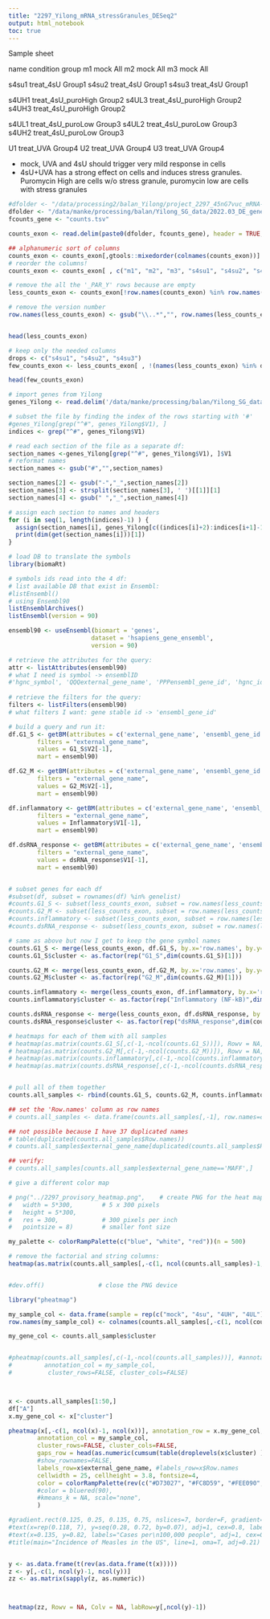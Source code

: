 ```yaml
---
title: "2297_Yilong_mRNA_stressGranules_DESeq2"
output: html_notebook
toc: true
---
```



Sample sheet

name    condition       group
m1      mock    All
m2      mock    All
m3      mock    All

s4su1   treat_4sU       Group1
s4su2   treat_4sU       Group1
s4su3   treat_4sU       Group1

s4UH1   treat_4sU_puroHigh      Group2
s4UL3   treat_4sU_puroHigh      Group2
s4UH3   treat_4sU_puroHigh      Group2

s4UL1   treat_4sU_puroLow       Group3
s4UL2   treat_4sU_puroLow       Group3
s4UH2   treat_4sU_puroLow       Group3

U1      treat_UVA       Group4
U2      treat_UVA       Group4
U3      treat_UVA       Group4


- mock, UVA and 4sU should trigger very mild response in cells
- 4sU+UVA has a strong effect on cells and induces stress granules. Puromycin High are cells w/o stress granule, puromycin low are cells with stress granules


```r

#dfolder <- "/data/processing2/balan_Yilong/project_2297_45nG7vuc_mRNA-seq"
dfolder <- "/data/manke/processing/balan/Yilong_SG_data/2022.03_DE_genes_transcript/"
fcounts_gene <- "counts.tsv"

counts_exon <- read.delim(paste0(dfolder, fcounts_gene), header = TRUE, sep='\t', na.strings="NA" , row.names=1,  stringsAsFactors = F)

## alphanumeric sort of columns
counts_exon <- counts_exon[,gtools::mixedorder(colnames(counts_exon))]
# reorder the columns!
counts_exon <- counts_exon[ , c("m1", "m2", "m3", "s4su1", "s4su2", "s4su3", "s4UH1", "s4UL3", "s4UH3", "s4UL1", "s4UL2", "s4UH2") ]

# remove the all the '_PAR_Y' rows because are empty
less_counts_exon <- counts_exon[!row.names(counts_exon) %in% row.names(counts_exon[grepl(pattern="_PAR_Y", row.names(counts_exon) ),]),]

# remove the version number
row.names(less_counts_exon) <- gsub("\\..*","", row.names(less_counts_exon))


head(less_counts_exon)

# keep only the needed columns
drops <- c("s4su1", "s4su2", "s4su3")
few_counts_exon <- less_counts_exon[ , !(names(less_counts_exon) %in% drops)]

head(few_counts_exon)
```



```r

# import genes from Yilong
genes_Yilong <- read.delim('/data/manke/processing/balan/Yilong_SG_data/2022.03_DE_genes_transcript/analysis_bam_default/new_plots/genes.tab', header = F, sep='\t', na.strings="NA")

# subset the file by finding the index of the rows starting with '#'
#genes_Yilong[grep("^#", genes_Yilong$V1), ]
indices <- grep("^#", genes_Yilong$V1)

# read each section of the file as a separate df:
section_names <-genes_Yilong[grep("^#", genes_Yilong$V1), ]$V1
# reformat names
section_names <- gsub("#","",section_names) 

section_names[2] <- gsub("-","_",section_names[2])
section_names[3] <- strsplit(section_names[3], ' ')[[1]][1]
section_names[4] <- gsub(" ","_",section_names[4])

# assign each section to names and headers
for (i in seq(1, length(indices)-1) ) {
  assign(section_names[i], genes_Yilong[c((indices[i]+2):indices[i+1]-1), ]  )
  print(dim(get(section_names[i]))[1])
}

# load DB to translate the symbols
library(biomaRt)

# symbols ids read into the 4 df:
# list available DB that exist in Ensembl:
#listEnsembl()
# using Ensembl90
listEnsemblArchives()
listEnsembl(version = 90)

ensembl90 <- useEnsembl(biomart = 'genes', 
                       dataset = 'hsapiens_gene_ensembl',
                       version = 90)

# retrieve the attributes for the query:
attr <- listAttributes(ensembl90)
# what I need is symbol -> ensemblID
#'hgnc_symbol', 'QQQexternal_gene_name', 'PPPensembl_gene_id', 'hgnc_id'
		
# retrieve the filters for the query:
filters <- listFilters(ensembl90)
# what filters I want: gene stable id -> 'ensembl_gene_id'

# build a query and run it:
df.G1_S <- getBM(attributes = c('external_gene_name', 'ensembl_gene_id'),
		filters = "external_gene_name",
		values = G1_S$V2[-1],
		mart = ensembl90)

df.G2_M <- getBM(attributes = c('external_gene_name', 'ensembl_gene_id'),
		filters = "external_gene_name",
		values = G2_M$V2[-1],
		mart = ensembl90)

df.inflammatory <- getBM(attributes = c('external_gene_name', 'ensembl_gene_id'),
		filters = "external_gene_name",
		values = Inflammatory$V1[-1],
		mart = ensembl90)

df.dsRNA_response <- getBM(attributes = c('external_gene_name', 'ensembl_gene_id'),
		filters = "external_gene_name",
		values = dsRNA_response$V1[-1],
		mart = ensembl90)


# subset genes for each df
#subset(df, subset = rownames(df) %in% genelist)
#counts.G1_S <- subset(less_counts_exon, subset = row.names(less_counts_exon) %in% df.G1_S$ensembl_gene_id)
#counts.G2_M <- subset(less_counts_exon, subset = row.names(less_counts_exon) %in% df.G2_M$ensembl_gene_id)
#counts.inflammatory <- subset(less_counts_exon, subset = row.names(less_counts_exon) %in% df.inflammatory$ensembl_gene_id)
#counts.dsRNA_response <- subset(less_counts_exon, subset = row.names(less_counts_exon) %in% df.dsRNA_response$ensembl_gene_id)

# same as above but now I get to keep the gene symbol names
counts.G1_S <- merge(less_counts_exon, df.G1_S, by.x='row.names', by.y='ensembl_gene_id', all=FALSE)
counts.G1_S$cluster <- as.factor(rep("G1_S",dim(counts.G1_S)[1]))

counts.G2_M <- merge(less_counts_exon, df.G2_M, by.x='row.names', by.y='ensembl_gene_id', all=FALSE)
counts.G2_M$cluster <- as.factor(rep("G2_M",dim(counts.G2_M)[1]))

counts.inflammatory <- merge(less_counts_exon, df.inflammatory, by.x='row.names', by.y='ensembl_gene_id', all=FALSE)
counts.inflammatory$cluster <- as.factor(rep("Inflammatory (NF-kB)",dim(counts.inflammatory)[1]))

counts.dsRNA_response <- merge(less_counts_exon, df.dsRNA_response, by.x='row.names', by.y='ensembl_gene_id', all=FALSE)
counts.dsRNA_response$cluster <- as.factor(rep("dsRNA_response",dim(counts.dsRNA_response)[1]))

# heatmaps for each of them with all samples
# heatmap(as.matrix(counts.G1_S[,c(-1,-ncol(counts.G1_S))]), Rowv = NA, Colv = NA)
# heatmap(as.matrix(counts.G2_M[,c(-1,-ncol(counts.G2_M))]), Rowv = NA, Colv = NA)
# heatmap(as.matrix(counts.inflammatory[,c(-1,-ncol(counts.inflammatory))]), Rowv = NA, Colv = NA)
# heatmap(as.matrix(counts.dsRNA_response[,c(-1,-ncol(counts.dsRNA_response))]), Rowv = NA, Colv = NA)


# pull all of them together
counts.all_samples <- rbind(counts.G1_S, counts.G2_M, counts.inflammatory, counts.dsRNA_response)

## set the 'Row.names' column as row names
# counts.all_samples <- data.frame(counts.all_samples[,-1], row.names=counts.all_samples[,1])

## not possible because I have 37 duplicated names
# table(duplicated(counts.all_samples$Row.names))
# counts.all_samples$external_gene_name[duplicated(counts.all_samples$Row.names)]

## verify:
# counts.all_samples[counts.all_samples$external_gene_name=='MAFF',]
```


```r

# give a different color map

# png("../2297_provisory_heatmap.png",    # create PNG for the heat map        
#   width = 5*300,        # 5 x 300 pixels
#   height = 5*300,
#   res = 300,            # 300 pixels per inch
#   pointsize = 8)        # smaller font size

my_palette <- colorRampPalette(c("blue", "white", "red"))(n = 500)

# remove the factorial and string columns:
heatmap(as.matrix(counts.all_samples[,-c(1, ncol(counts.all_samples)-1, ncol(counts.all_samples))]), Rowv = NA, Colv = NA, col=my_palette, main='2297')


#dev.off()               # close the PNG device

```


```r
library("pheatmap")

my_sample_col <- data.frame(sample = rep(c("mock", "4su", "4UH", "4UL"), c(3,3,3,3)))
row.names(my_sample_col) <- colnames(counts.all_samples[,-c(1, ncol(counts.all_samples)-1, ncol(counts.all_samples))])

my_gene_col <- counts.all_samples$cluster


#pheatmap(counts.all_samples[,c(-1,-ncol(counts.all_samples))], #annotation_row = counts.all_samples$external_gene_name, 
#         annotation_col = my_sample_col,
#          cluster_rows=FALSE, cluster_cols=FALSE)



x <- counts.all_samples[1:50,]
df["A"]
x.my_gene_col <- x["cluster"]

pheatmap(x[,-c(1, ncol(x)-1, ncol(x))], annotation_row = x.my_gene_col,
        annotation_col = my_sample_col,
        cluster_rows=FALSE, cluster_cols=FALSE, 
        gaps_row = head(as.numeric(cumsum(table(droplevels(x$cluster) ) )), -1),  # break after each cluster
        #show_rownames=FALSE, 
        labels_row=x$external_gene_name, #labels_row=x$Row.names
        cellwidth = 25, cellheight = 3.8, fontsize=4,
        color = colorRampPalette(rev(c("#D73027", "#FC8D59", "#FEE090", "#FFFFBF", "#E0F3F8", "#91BFDB", "#4575B4")))(10),
        #color = bluered(90),
        #kmeans_k = NA, scale="none",
        )

#gradient.rect(0.125, 0.25, 0.135, 0.75, nslices=7, border=F, gradient="y", col=rev(c("#d53e4f", "#f46d43", "#fdae61", "#fee08b", "#e6f598", "#abdda4", "#ddf1da")))
#text(x=rep(0.118, 7), y=seq(0.28, 0.72, by=0.07), adj=1, cex=0.8, labels=c("0", "0-1", "1-10", "10-100", "100-500", "500-1000", ">1000"))
#text(x=0.135, y=0.82, labels="Cases per\n100,000 people", adj=1, cex=0.85)
#title(main="Incidence of Measles in the US", line=1, oma=T, adj=0.21)


y <- as.data.frame(t(rev(as.data.frame(t(x)))))
z <- y[,-c(1, ncol(y)-1, ncol(y))]
zz <- as.matrix(sapply(z, as.numeric))



heatmap(zz, Rowv = NA, Colv = NA, labRow=y[,ncol(y)-1])
```